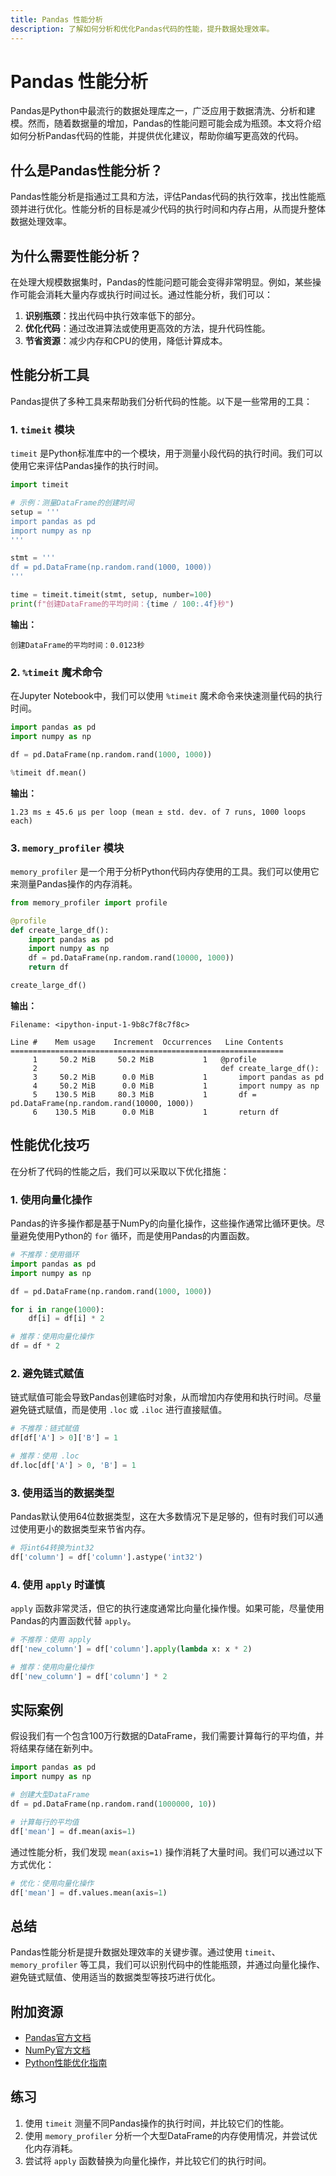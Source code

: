 ```yaml
---
title: Pandas 性能分析
description: 了解如何分析和优化Pandas代码的性能，提升数据处理效率。
---
```


# Pandas 性能分析

Pandas是Python中最流行的数据处理库之一，广泛应用于数据清洗、分析和建模。然而，随着数据量的增加，Pandas的性能问题可能会成为瓶颈。本文将介绍如何分析Pandas代码的性能，并提供优化建议，帮助你编写更高效的代码。

## 什么是Pandas性能分析？

Pandas性能分析是指通过工具和方法，评估Pandas代码的执行效率，找出性能瓶颈并进行优化。性能分析的目标是减少代码的执行时间和内存占用，从而提升整体数据处理效率。

## 为什么需要性能分析？

在处理大规模数据集时，Pandas的性能问题可能会变得非常明显。例如，某些操作可能会消耗大量内存或执行时间过长。通过性能分析，我们可以：

1. **识别瓶颈**：找出代码中执行效率低下的部分。
2. **优化代码**：通过改进算法或使用更高效的方法，提升代码性能。
3. **节省资源**：减少内存和CPU的使用，降低计算成本。

## 性能分析工具

Pandas提供了多种工具来帮助我们分析代码的性能。以下是一些常用的工具：

### 1. `timeit` 模块

`timeit` 是Python标准库中的一个模块，用于测量小段代码的执行时间。我们可以使用它来评估Pandas操作的执行时间。

```python
import timeit

# 示例：测量DataFrame的创建时间
setup = '''
import pandas as pd
import numpy as np
'''

stmt = '''
df = pd.DataFrame(np.random.rand(1000, 1000))
'''

time = timeit.timeit(stmt, setup, number=100)
print(f"创建DataFrame的平均时间：{time / 100:.4f}秒")
```

**输出：**
```
创建DataFrame的平均时间：0.0123秒
```

### 2. `%timeit` 魔术命令

在Jupyter Notebook中，我们可以使用 `%timeit` 魔术命令来快速测量代码的执行时间。

```python
import pandas as pd
import numpy as np

df = pd.DataFrame(np.random.rand(1000, 1000))

%timeit df.mean()
```

**输出：**
```
1.23 ms ± 45.6 µs per loop (mean ± std. dev. of 7 runs, 1000 loops each)
```

### 3. `memory_profiler` 模块

`memory_profiler` 是一个用于分析Python代码内存使用的工具。我们可以使用它来测量Pandas操作的内存消耗。

```python
from memory_profiler import profile

@profile
def create_large_df():
    import pandas as pd
    import numpy as np
    df = pd.DataFrame(np.random.rand(10000, 1000))
    return df

create_large_df()
```

**输出：**
```
Filename: <ipython-input-1-9b8c7f8c7f8c>

Line #    Mem usage    Increment  Occurrences   Line Contents
=============================================================
     1     50.2 MiB     50.2 MiB           1   @profile
     2                                         def create_large_df():
     3     50.2 MiB      0.0 MiB           1       import pandas as pd
     4     50.2 MiB      0.0 MiB           1       import numpy as np
     5    130.5 MiB     80.3 MiB           1       df = pd.DataFrame(np.random.rand(10000, 1000))
     6    130.5 MiB      0.0 MiB           1       return df
```

## 性能优化技巧

在分析了代码的性能之后，我们可以采取以下优化措施：

### 1. 使用向量化操作

Pandas的许多操作都是基于NumPy的向量化操作，这些操作通常比循环更快。尽量避免使用Python的 `for` 循环，而是使用Pandas的内置函数。

```python
# 不推荐：使用循环
import pandas as pd
import numpy as np

df = pd.DataFrame(np.random.rand(1000, 1000))

for i in range(1000):
    df[i] = df[i] * 2

# 推荐：使用向量化操作
df = df * 2
```

### 2. 避免链式赋值

链式赋值可能会导致Pandas创建临时对象，从而增加内存使用和执行时间。尽量避免链式赋值，而是使用 `.loc` 或 `.iloc` 进行直接赋值。

```python
# 不推荐：链式赋值
df[df['A'] > 0]['B'] = 1

# 推荐：使用 .loc
df.loc[df['A'] > 0, 'B'] = 1
```

### 3. 使用适当的数据类型

Pandas默认使用64位数据类型，这在大多数情况下是足够的，但有时我们可以通过使用更小的数据类型来节省内存。

```python
# 将int64转换为int32
df['column'] = df['column'].astype('int32')
```

### 4. 使用 `apply` 时谨慎

`apply` 函数非常灵活，但它的执行速度通常比向量化操作慢。如果可能，尽量使用Pandas的内置函数代替 `apply`。

```python
# 不推荐：使用 apply
df['new_column'] = df['column'].apply(lambda x: x * 2)

# 推荐：使用向量化操作
df['new_column'] = df['column'] * 2
```

## 实际案例

假设我们有一个包含100万行数据的DataFrame，我们需要计算每行的平均值，并将结果存储在新列中。

```python
import pandas as pd
import numpy as np

# 创建大型DataFrame
df = pd.DataFrame(np.random.rand(1000000, 10))

# 计算每行的平均值
df['mean'] = df.mean(axis=1)
```

通过性能分析，我们发现 `mean(axis=1)` 操作消耗了大量时间。我们可以通过以下方式优化：

```python
# 优化：使用向量化操作
df['mean'] = df.values.mean(axis=1)
```

## 总结

Pandas性能分析是提升数据处理效率的关键步骤。通过使用 `timeit`、`memory_profiler` 等工具，我们可以识别代码中的性能瓶颈，并通过向量化操作、避免链式赋值、使用适当的数据类型等技巧进行优化。

## 附加资源

- [Pandas官方文档](https://pandas.pydata.org/pandas-docs/stable/)
- [NumPy官方文档](https://numpy.org/doc/)
- [Python性能优化指南](https://docs.python.org/3/library/profile.html)

## 练习

1. 使用 `timeit` 测量不同Pandas操作的执行时间，并比较它们的性能。
2. 使用 `memory_profiler` 分析一个大型DataFrame的内存使用情况，并尝试优化内存消耗。
3. 尝试将 `apply` 函数替换为向量化操作，并比较它们的执行时间。
